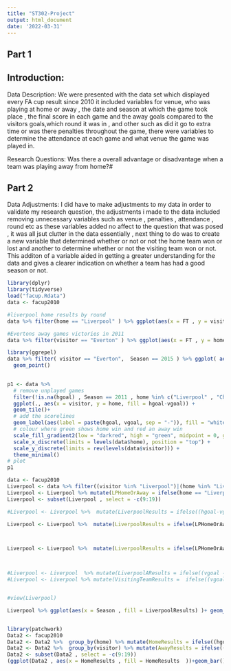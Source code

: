 ---
title: "ST302-Project"
output: html_document
date: '2022-03-31'
---
Part 1
--
Introduction:
--
Data Description: We were presented with the data set which displayed every FA cup result since 2010 it included variables for venue, who was playing at home or away , the date and season at which the game took place , the final score in each game and the away goals compared to the visitors goals,which round it was in , and other such as did it go to extra time or was there penalties throughout the game, there were variables to determine the attendance at each game and what venue the game was played in.

Research Questions: Was there a overall advantage or disadvantage when a team was playing away from home?#

Part 2
--
Data Adjustments: I did have to make adjustments to my data in order to validate my research question, the adjustments i made to the data included removing unnecessary variables such as venue , penalties , attendance , round etc as these variables added no affect to the question that was posed , it was all jsut clutter in the data essentially , next thing to do was to create a new variable that determined whether or not or not the home team won or lost and another to determine whether or not the visiting team won or not. This additon of a variable aided in getting a greater understanding for the data and gives a clearer indication on whether a team has had a good season or not. 


```{r}
library(dplyr)
library(tidyverse)
load("facup.Rdata")
data <- facup2010

#liverpool home results by round
data %>% filter(home == "Liverpool" ) %>% ggplot(aes(x = FT , y = visitor , col = round)) + geom_point() +ggtitle("Liverpool home results")

#Evertons away games victories in 2011
data %>% filter(visitor == "Everton" ) %>% ggplot(aes(x = FT , y = home , col = round)) + geom_point() +ggtitle("Evertons away victories by season")
```


```{r}
library(ggrepel)
data %>% filter( visitor == "Everton",  Season == 2015 ) %>% ggplot( aes(x=FT, y=Date , fill = round)) + 
  geom_point()
 

p1 <- data %>%
  # remove unplayed games
  filter(!is.na(hgoal) , Season == 2011 , home %in% c("Liverpool" , "Chelsea")  ) %>%
  ggplot(., aes(x = visitor, y = home, fill = hgoal-vgoal)) +
  geom_tile()+
  # add the scorelines
  geom_label(aes(label = paste(hgoal, vgoal, sep = "-")), fill = "white") +  
  # colour where green shows home win and red an away win
  scale_fill_gradient2(low = "darkred", high = "green", midpoint = 0, guide = "none") +
  scale_x_discrete(limits = levels(data$home), position = "top") +
  scale_y_discrete(limits = rev(levels(data$visitor))) +
  theme_minimal()
# plot
p1
```


```{r}
data <- facup2010
Liverpool <- data %>% filter((visitor %in% "Liverpool")|(home %in% "Liverpool"))
Liverpool <- Liverpool %>% mutate(LPHomeOrAway = ifelse(home == "Liverpool" , "home" , "away"))
Liverpool <- subset(Liverpool , select = -c(9:19))

#Liverpool <- Liverpool %>%  mutate(LiverpoolResults = ifelse((hgoal-vgoal)==0 , "draw" ,ifelse(LPHomeOrAway %in% "home" & (hgoal - vgoal) > 0 , "win" , ifelse(LPHomeOrAway %in% "away" & (hgoal - vgoal) < 0 , "win" ,"loss" ))))

Liverpool <- Liverpool %>%  mutate(LiverpoolResults = ifelse(LPHomeOrAway %in% "home" & (hgoal - vgoal) > 0 , "win" , ifelse(LPHomeOrAway %in% "away" & (hgoal - vgoal) < 0 , "win" ,"loss" )))



Liverpool <- Liverpool %>%  mutate(LiverpoolResults = ifelse(LPHomeOrAway %in% "home" , ifelse((hgoal - vgoal) == 0,"draw",ifelse((hgoal-vgoal) > 0  , "win" , "loss"))  , ifelse(LPHomeOrAway %in% "away" , ifelse((vgoal - hgoal) == 0,"draw",ifelse((vgoal-hgoal) > 0  , "win" , "loss")))))



#Liverpool <- Liverpool  %>% mutate(LiverpoolAResults = ifelse((vgoal - hgoal) == 0,"draw",ifelse((vgoal-hgoal) > 0  , "win" , "loss" ) ))
#Liverpool <- Liverpool %>% mutate(VisitingTeamResults =  ifelse((vgoal - hgoal) == 0,"draw",ifelse((hgoal-vgoal) > 0  , "win" , "loss")))                        


#view(Liverpool)

Liverpool %>% ggplot(aes(x = Season , fill = LiverpoolResults) )+ geom_bar(position = position_dodge() , width = 0.7 ) + theme(axis.text.x = element_text(angle = 45, size = 8 )) + labs(title = "Liverpools FA Cup Record" )



```
```{r}
library(patchwork)
Data2 <- facup2010
Data2 <- Data2 %>%  group_by(home) %>% mutate(HomeResults = ifelse((hgoal - vgoal) > 0 , "win"  , ifelse((hgoal - vgoal) == 0,"draw","loss" )))
Data2 <- Data2 %>%  group_by(visitor) %>% mutate(AwayResults = ifelse((vgoal - hgoal) > 0 , "win"  , ifelse((vgoal - hgoal) == 0,"draw","loss" )))
Data2 <- subset(Data2 , select = -c(9:19))
(ggplot(Data2 , aes(x = HomeResults , fill = HomeResults  ))+geom_bar() + labs(title = "HomeResults") )+( ggplot(Data2 ,aes(x = AwayResults , fill = AwayResults  ))+geom_bar() + labs(title = "AwayResults"))
 
```

